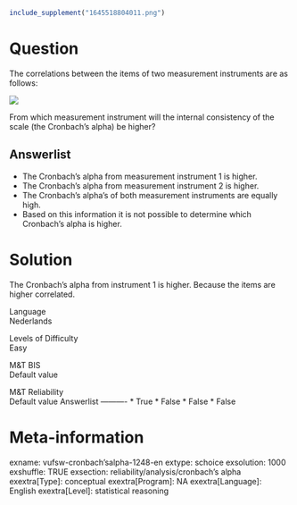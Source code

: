 ```r
include_supplement("1645518804011.png")
```

Question
========
The correlations between the items of two measurement instruments are as
follows:  
  
![](1645518804011.png)
  
From which measurement instrument will the internal consistency of the
scale (the Cronbach's alpha) be higher?

Answerlist
----------
*   
  The Cronbach's alpha from measurement instrument 1 is higher.
* The Cronbach's alpha from measurement instrument 2 is higher.
* The Cronbach's alpha's of both measurement instruments are equally high.
* Based on this information it is not possible to determine which
  Cronbach's alpha is higher.

Solution
========





The Cronbach's alpha from instrument 1 is higher. Because the items are
higher correlated.





Language  
Nederlands

Levels of Difficulty  
Easy

M&T BIS  
Default value

M&T Reliability  
Default value
Answerlist
----------
* True
* False
* False
* False

Meta-information
================
exname: vufsw-cronbach'salpha-1248-en
extype: schoice
exsolution: 1000
exshuffle: TRUE
exsection: reliability/analysis/cronbach's alpha
exextra[Type]: conceptual
exextra[Program]: NA
exextra[Language]: English
exextra[Level]: statistical reasoning


